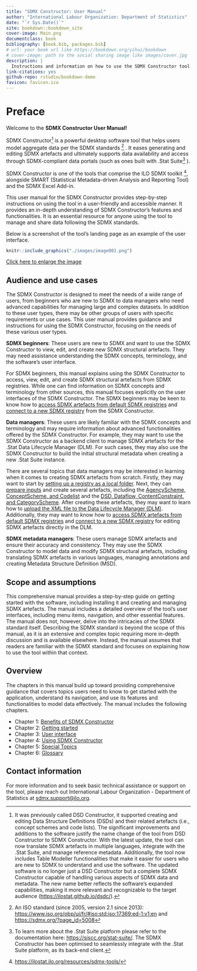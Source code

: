 ```yaml
---
title: "SDMX Constructor: User Manual"
author: "International Labour Organization: Department of Statistics"
date: "`r Sys.Date()`"
site: bookdown::bookdown_site
cover-image: Main.png
documentclass: book
bibliography: [book.bib, packages.bib]
# url: your book url like https://bookdown.org/yihui/bookdown
# cover-image: path to the social sharing image like images/cover.jpg
description: |
  Instructions and information on how to use the SDMX Constructor tool
link-citations: yes
github-repo: rstudio/bookdown-demo
favicon: favicon.ico
---
```


# Preface {.unnumbered}

Welcome to the **SDMX Constructor User Manual!**

SDMX Constructor[^index-1] is a powerful desktop software tool that helps users model aggregate data per the SDMX standards [^index-2] . It eases generating and editing SDMX artefacts and ultimately supports data availability and access through SDMX-compliant data portals (such as ones built with .Stat Suite[^index-3] ).

[^index-1]: It was previously called DSD Constructor, it supported creating and editing Data Structure Definitions (DSDs) and their related artefacts (i.e., concept schemes and code lists). The significant improvements and additions to the software justify the name change of the tool from DSD Constructor to SDMX Constructor. With the latest update, the tool can now translate SDMX artefacts in multiple languages, integrate with the .Stat Suite, and manage reference metadata. Additionally, the tool now includes Table Modeller functionalities that make it easier for users who are new to SDMX to understand and use the software. The updated software is no longer just a DSD Constructor but a complete SDMX Constructor capable of handling various aspects of SDMX data and metadata. The new name better reflects the software's expanded capabilities, making it more relevant and recognizable to the target audience (<https://ilostat.github.io/dsdc/>).

[^index-2]: An ISO standard (since 2005, version 2.1 since 2013): <https://www.iso.org/obp/ui/fr/#iso:std:iso:17369:ed-1:v1:en> and <https://sdmx.org/?page_id=5008>

[^index-3]: To learn more about the .Stat Suite platform please refer to the documentation here: <https://siscc.org/stat-suite/>. The SDMX Constructor has been optimised to seamlessly integrate with the .Stat Suite platform, as its back-end client.

SDMX Constructor is one of the tools that comprise the ILO SDMX toolkit [^index-4], alongside SMART (Statistical Metadata-driven Analysis and Reporting Tool) and the SDMX Excel Add-in.

[^index-4]: <https://ilostat.ilo.org/resources/sdmx-tools/>

This user manual for the SDMX Constructor provides step-by-step instructions on using the tool in a user-friendly and accessible manner. It provides an in-depth understanding of SDMX Constructor's features and functionalities. It is an essential resource for anyone using the tool to manage and share data following the SDMX standards.

Below is a screenshot of the tool's landing page as an example of the user interface.

```r
knitr::include_graphics("./images/image001.png")
```
[Click here to enlarge the image](images/image001.png)

## Audience and use cases {.unnumbered}

The SDMX Constructor is designed to meet the needs of a wide range of users, from beginners who are new to SDMX to data managers who need advanced capabilities for managing large and complex datasets. In addition to these user types, there may be other groups of users with specific requirements or use cases. This user manual provides guidance and instructions for using the SDMX Constructor, focusing on the needs of these various user types.

**SDMX beginners**: These users are new to SDMX and want to use the SDMX Constructor to view, edit, and create new SDMX structural artefacts. They may need assistance understanding the SDMX concepts, terminology, and the software's user interface.

For SDMX beginners, this manual explains using the SDMX Constructor to access, view, edit, and create SDMX structural artefacts from SDMX registries. While one can find information on SDMX concepts and terminology from other sources, this manual focuses explicitly on the user interfaces of the SDMX Constructor. The SDMX beginners may be keen to know how to [access SDMX artefacts from default SDMX registries](#accessing-sdmx) and [connect to a new SDMX registry](#connect-to) from the SDMX Constructor.

**Data managers**: These users are likely familiar with the SDMX concepts and terminology and may require information about advanced functionalities offered by the SDMX Constructor. For example, they may want to use the SDMX Constructor as a backend client to manage SDMX artefacts for the .Stat Data Lifecycle Manager (DLM). For such cases, they may also use the SDMX Constructor to build the initial structural metadata when creating a new .Stat Suite instance.

There are several topics that data managers may be interested in learning when it comes to creating SDMX artefacts from scratch. Firstly, they may want to start by [setting up a registry as a local folder](#setting-up). Next, they can [prepare inputs](#preparing-inputs) and create several artefacts, including the [AgencyScheme](#creating-agencyscheme), [ConceptScheme, and Codelist](#creating-conceptscheme) and the [DSD, Dataflow, ContentConstraint, and CategoryScheme](#creating-dsd). After creating these artefacts, they may want to learn how to [upload the XML file to the Data Lifecycle Manager (DLM)](#upload-the). Additionally, they may want to know how to [access SDMX artefacts from default SDMX registries](#accessing-sdmx) and [connect to a new SDMX registry](#connect-to) for editing SDMX artefacts directly in the DLM.

**SDMX metadata managers**: These users manage SDMX artefacts and ensure their accuracy and consistency. They may use the SDMX Constructor to model data and modify SDMX structural artefacts, including translating SDMX artefacts in various languages, managing annotations and creating Metadata Structure Definition (MSD).

## Scope and assumptions {.unnumbered}

This comprehensive manual provides a step-by-step guide on getting started with the software, including installing it and creating and managing SDMX artefacts. The manual includes a detailed overview of the tool's user interfaces, including menu items, navigation, and other essential features. The manual does not, however, delve into the intricacies of the SDMX standard itself. Describing the SDMX standard is beyond the scope of this manual, as it is an extensive and complex topic requiring more in-depth discussion and is available elsewhere. Instead, the manual assumes that readers are familiar with the SDMX standard and focuses on explaining how to use the tool within that context.

## Overview {.unnumbered}

The chapters in this manual build up toward providing comprehensive guidance that covers topics users need to know to get started with the application, understand its navigation, and use its features and functionalities to model data effectively. The manual includes the following chapters.

-   Chapter 1: [Benefits of SDMX Constructor](#benefits-of)
-   Chapter 2: [Getting started](#getting-started)
-   Chapter 3: [User interface](#user-interface)
-   Chapter 4: [Using SDMX Constructor](#using-sdmx)
-   Chapter 5: [Special Topics](#special-topics)
-   Chapter 6: [Glossary](#glossary)

## Contact information {.unnumbered}

For more information and to seek basic technical assistance or support on the tool, please reach out International Labour Organization - Department of Statistics at [sdmx.support\@ilo.org](mailto:sdmx.support@ilo.org){.email}.
